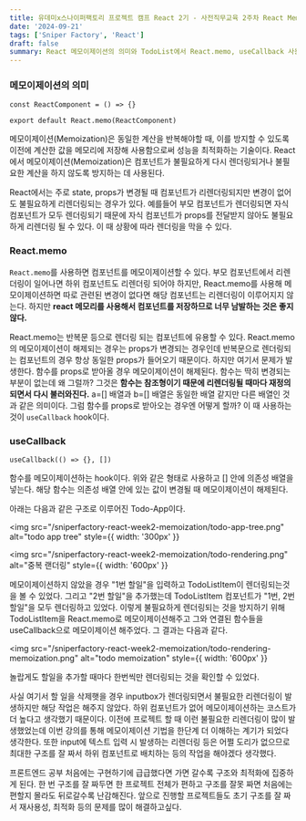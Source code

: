 ```yaml
---
title: 유데미x스나이퍼팩토리 프로젝트 캠프 React 2기 - 사전직무교육 2주차 React Memoization
date: '2024-09-21'
tags: ['Sniper Factory', 'React']
draft: false
summary: React 메모이제이션의 의미와 TodoList에서 React.memo, useCallback 사용해보기
---
```


### 메모이제이션의 의미

```
const ReactComponent = () => {}

export default React.memo(ReactComponent)
```

메모이제이션(Memoization)은 동일한 계산을 반복해야할 때,
이를 방지할 수 있도록 이전에 계산한 값을 메모리에 저장해 사용함으로써 성능을 최적화하는 기술이다.
React에서 메모이제이션(Memoization)은 컴포넌트가 불필요하게 다시 렌더링되거나 불필요한 계산을 하지 않도록 방지하는 데 사용된다.

React에서는 주로 state, props가 변경될 때 컴포넌트가 리렌더링되지만 변경이 없어도 불필요하게 리렌더링되는 경우가 있다.
예를들어 부모 컴포넌트가 렌더링되면 자식 컴포넌트가 모두 렌더링되기 때문에 자식 컴포넌트가 props를 전달받지 않아도 불필요하게 리렌더링 될 수 있다.
이 때 상황에 따라 렌더링을 막을 수 있다.

### React.memo

`React.memo`를 사용하면 컴포넌트를 메모이제이션할 수 있다.
부모 컴포넌트에서 리렌더링이 일어나면 하위 컴포넌트도 리렌더링 되어야 하지만,
React.memo를 사용해 메모이제이션하면 따로 관련된 변경이 없다면 해당 컴포넌트는 리렌더링이 이루어지지 않는다.
하지만 <b>react 메모리를 사용해서 컴포넌트를 저장하므로 너무 남발하는 것은 좋지 않다.</b>

React.memo는 반복문 등으로 렌더링 되는 컴포넌트에 유용할 수 있다.
React.memo의 메모이제이션이 해제되는 경우는 props가 변경되는 경우인데 반복문으로 렌더링되는 컴포넌트의 경우 항상 동일한 props가 들어오기 때문이다.
하지만 여기서 문제가 발생한다. 함수를 props로 받아올 경우 메모이제이션이 해제된다.
함수는 딱히 변경되는 부분이 없는데 왜 그럴까? 그것은 <b>함수는 참조형이기 때문에 리렌더링될 때마다 재정의되면서 다시 불러와진다.</b>
a=[] 배열과 b=[] 배열은 동일한 배열 같지만 다른 배열인 것과 같은 의미이다.
그럼 함수를 props로 받아오는 경우엔 어떻게 할까? 이 때 사용하는 것이 `useCallback` hook이다.

### useCallback

```
useCallback(() => {}, [])
```

함수를 메모이제이션하는 hook이다. 위와 같은 형태로 사용하고 [] 안에 의존성 배열을 넣는다.
해당 함수는 의존성 배열 안에 있는 값이 변경될 때 메모이제이션이 해제된다.

아래는 다음과 같은 구조로 이루어진 Todo-App이다.

<img
  src="/sniperfactory-react-week2-memoization/todo-app-tree.png"
  alt="todo app tree"
  style={{ width: '300px' }}
></img>

<img
  src="/sniperfactory-react-week2-memoization/todo-rendering.png"
  alt="중복 랜더링"
  style={{ width: '600px' }}
></img>

메모이제이션하지 않았을 경우 "1번 할일"을 입력하고 TodoListItem이 렌더링되는것을 볼 수 있었다.
그리고 "2번 할일"을 추가했는데 TodoListItem 컴포넌트가 "1번, 2번 할일"을 모두 렌더링하고 있었다.
이렇게 불필요하게 렌더링되는 것을 방지하기 위해 TodoListItem을 React.memo로 메모이제이션해주고
그와 연결된 함수들을 useCallback으로 메모이제이션 해주었다. 그 결과는 다음과 같다.

<img
  src="/sniperfactory-react-week2-memoization/todo-rendering-memoization.png"
  alt="todo memoization"
  style={{ width: '600px' }}
></img>

놀랍게도 할일을 추가할 때마다 한번씩만 렌더링되는 것을 확인할 수 있었다.

사실 여기서 할 일을 삭제햇을 경우 inputbox가 렌더링되면서 불필요한 리렌더링이 발생하지만 해당 작업은 해주지 않았다.
하위 컴포넌트가 없어 메모이제이션하는 코스트가 더 높다고 생각했기 때문이다.
이전에 프로젝트 할 때 이런 불필요한 리렌더링이 많이 발생했었는데 이번 강의를 통해 메모이제이션 기법을 한단계 더 이해하는 계기가 되었다 생각한다.
또한 input에 텍스트 입력 시 발생하는 리렌더링 등은 어쩔 도리가 없으므로 최대한 구조를 잘 짜서 하위 컴포넌트로 배치하는 등의 작업을 해야겠다 생각했다.

프론트엔드 공부 처음에는 구현하기에 급급했다면 가면 갈수록 구조와 최적화에 집중하게 된다.
한 번 구조를 잘 짜두면 한 프로젝트 전체가 편하고 구조를 잘못 짜면 처음에는 편할지 몰라도 뒤로갈수록 난감해진다.
앞으로 진행할 프로젝트들도 초기 구조를 잘 짜서 재사용성, 최적화 등의 문제를 많이 해결하고싶다.
